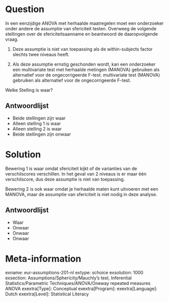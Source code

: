 Question
========
In een eenzijdige ANOVA met herhaalde maatregelen moet een onderzoeker onder andere de assumptie van sfericiteit testen. Overweeg de volgende stellingen over de sfericiteitsaanname en beantwoord de daaropvolgende vraag.

1. Deze assumptie is niet van toepassing als de within-subjects factor slechts twee niveaus heeft.

2. Als deze assumptie ernstig geschonden wordt, kan een onderzoeker een multivariate test met herhaalde metingen (MANOVA) gebruiken als alternatief voor de ongecorrigeerde F-test. multivariate test (MANOVA) gebruiken als alternatief voor de ongecorrigeerde F-test.

Welke Stelling is waar?

Antwoordlijst
----------
* Beide stellingen zijn waar
* Alleen stelling 1 is waar
* Alleen stelling 2 is waar
* Beide stellingen zijn onwaar


Solution
========
Bewering 1 is waar omdat sfericiteit kijkt of de varianties van de verschilscores verschillen. In het geval van 2 niveaus is er maar één verschilscore, dus deze assumptie is niet van toepassing.

Bewering 2 is ook waar omdat je herhaalde maten kunt uitvoeren met een MANOVA, maar de assumptie van sfericiteit is niet nodig in deze analyse.

Antwoordlijst
----------
* Waar
* Onwaar
* Onwaar
* Onwaar

Meta-information
================
exname: eur-assumptions-201-nl
extype: schoice
exsolution: 1000
exsection: Assumptions/Sphericity/Mauchly's test, Inferential Statistics/Parametric Techniques/ANOVA/Oneway repeated measures ANOVA
exextra[Type]: Conceptual
exextra[Program]: 
exextra[Language]: Dutch
exextra[Level]: Statistical Literacy
